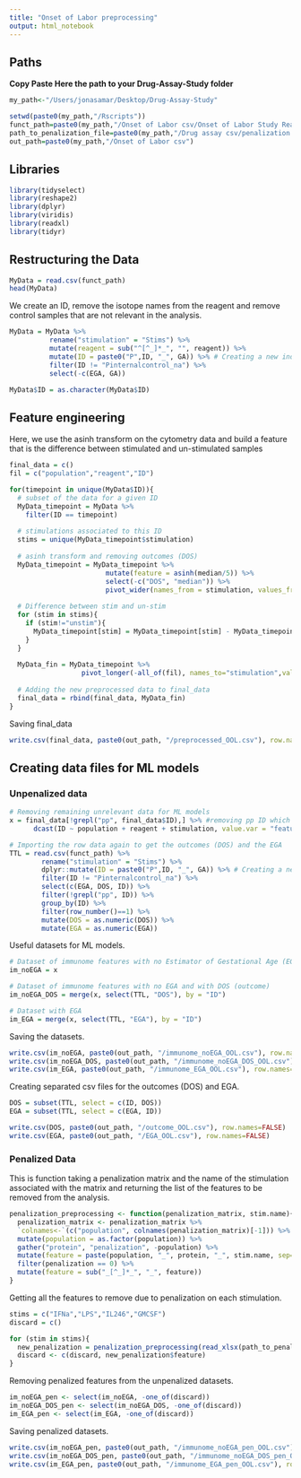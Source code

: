 ```yaml
---
title: "Onset of Labor preprocessing"
output: html_notebook
---
```


## Paths

**Copy Paste Here the path to your Drug-Assay-Study folder**

```r
my_path<-"/Users/jonasamar/Desktop/Drug-Assay-Study"
```

```r
setwd(paste0(my_path,"/Rscripts"))
funct_path=paste0(my_path,"/Onset of Labor csv/Onset of Labor Study Reanalysis PTB drug assay matching gates.csv")
path_to_penalization_file=paste0(my_path,"/Drug assay csv/penalization matrix drug assay.xlsx")
out_path=paste0(my_path,"/Onset of Labor csv")
```

## Libraries

```r
library(tidyselect)
library(reshape2)
library(dplyr)
library(viridis)
library(readxl)
library(tidyr)
```

## Restructuring the Data

```r
MyData = read.csv(funct_path)
head(MyData)
```

We create an ID, remove the isotope names from the reagent and remove control samples that are not relevant in the analysis.

```r
MyData = MyData %>% 
          rename("stimulation" = "Stims") %>%
          mutate(reagent = sub("^[^_]*_", "", reagent)) %>%
          mutate(ID = paste0("P",ID, "_", GA)) %>% # Creating a new index ID
          filter(ID != "Pinternalcontrol_na") %>%
          select(-c(EGA, GA))

MyData$ID = as.character(MyData$ID)
```

## Feature engineering

Here, we use the asinh transform on the cytometry data and build a feature that is the difference between stimulated and un-stimulated samples 

```r
final_data = c()
fil = c("population","reagent","ID")

for(timepoint in unique(MyData$ID)){
  # subset of the data for a given ID
  MyData_timepoint = MyData %>% 
    filter(ID == timepoint)
  
  # stimulations associated to this ID
  stims = unique(MyData_timepoint$stimulation) 
  
  # asinh transform and removing outcomes (DOS)
  MyData_timepoint = MyData_timepoint %>% 
                        mutate(feature = asinh(median/5)) %>%
                        select(-c("DOS", "median")) %>%
                        pivot_wider(names_from = stimulation, values_from = feature)
  
  # Difference between stim and un-stim
  for (stim in stims){
    if (stim!="unstim"){
      MyData_timepoint[stim] = MyData_timepoint[stim] - MyData_timepoint["unstim"]
    }
  }
  
  MyData_fin = MyData_timepoint %>%
                  pivot_longer(-all_of(fil), names_to="stimulation",values_to="feature")
  
  # Adding the new preprocessed data to final_data
  final_data = rbind(final_data, MyData_fin)
}
```

Saving final_data

```r
write.csv(final_data, paste0(out_path, "/preprocessed_OOL.csv"), row.names=FALSE)
```

## Creating data files for ML models

### Unpenalized data

```r
# Removing remaining unrelevant data for ML models
x = final_data[!grepl("pp", final_data$ID),] %>% #removing pp ID which correspond to post partum data
      dcast(ID ~ population + reagent + stimulation, value.var = "feature")

# Importing the row data again to get the outcomes (DOS) and the EGA
TTL = read.csv(funct_path) %>% 
        rename("stimulation" = "Stims") %>% 
        dplyr::mutate(ID = paste0("P",ID, "_", GA)) %>% # Creating a new index ID
        filter(ID != "Pinternalcontrol_na") %>%
        select(c(EGA, DOS, ID)) %>%
        filter(!grepl("pp", ID)) %>% 
        group_by(ID) %>% 
        filter(row_number()==1) %>%
        mutate(DOS = as.numeric(DOS)) %>%
        mutate(EGA = as.numeric(EGA))
```

Useful datasets for ML models.

```r
# Dataset of immunome features with no Estimator of Gestational Age (EGA)
im_noEGA = x

# Dataset of immunome features with no EGA and with DOS (outcome)
im_noEGA_DOS = merge(x, select(TTL, "DOS"), by = "ID")

# Dataset with EGA
im_EGA = merge(x, select(TTL, "EGA"), by = "ID")
```

Saving the datasets.

```r
write.csv(im_noEGA, paste0(out_path, "/immunome_noEGA_OOL.csv"), row.names=FALSE)
write.csv(im_noEGA_DOS, paste0(out_path, "/immunome_noEGA_DOS_OOL.csv"), row.names=FALSE)
write.csv(im_EGA, paste0(out_path, "/immunome_EGA_OOL.csv"), row.names=FALSE)
```

Creating separated csv files for the outcomes (DOS) and EGA.

```r
DOS = subset(TTL, select = c(ID, DOS))
EGA = subset(TTL, select = c(EGA, ID))

write.csv(DOS, paste0(out_path, "/outcome_OOL.csv"), row.names=FALSE)
write.csv(EGA, paste0(out_path, "/EGA_OOL.csv"), row.names=FALSE)
```

### Penalized Data

This is function taking a penalization matrix and the name of the stimulation associated with the matrix and returning the list of the features to be removed from the analysis.

```r
penalization_preprocessing <- function(penalization_matrix, stim.name){
  penalization_matrix <- penalization_matrix %>%
  `colnames<-`(c("population", colnames(penalization_matrix)[-1])) %>%
  mutate(population = as.factor(population)) %>%
  gather("protein", "penalization", -population) %>% 
  mutate(feature = paste(population, "_", protein, "_", stim.name, sep="")) %>% 
  filter(penalization == 0) %>%
  mutate(feature = sub("_[^_]*_", "_", feature))
}
```

Getting all the features to remove due to penalization on each stimulation.

```r
stims = c("IFNa","LPS","IL246","GMCSF")
discard = c()

for (stim in stims){
  new_penalization = penalization_preprocessing(read_xlsx(path_to_penalization_file, sheet = stim)[1:12], stim)
  discard <- c(discard, new_penalization$feature)
}
```

Removing penalized features from the unpenalized datasets.

```r
im_noEGA_pen <- select(im_noEGA, -one_of(discard))
im_noEGA_DOS_pen <- select(im_noEGA_DOS, -one_of(discard))
im_EGA_pen <- select(im_EGA, -one_of(discard))
```

Saving penalized datasets.

```r
write.csv(im_noEGA_pen, paste0(out_path, "/immunome_noEGA_pen_OOL.csv"), row.names=FALSE)
write.csv(im_noEGA_DOS_pen, paste0(out_path, "/immunome_noEGA_DOS_pen_OOL.csv"), row.names=FALSE)
write.csv(im_EGA_pen, paste0(out_path, "/immunome_EGA_pen_OOL.csv"), row.names=FALSE)
```
